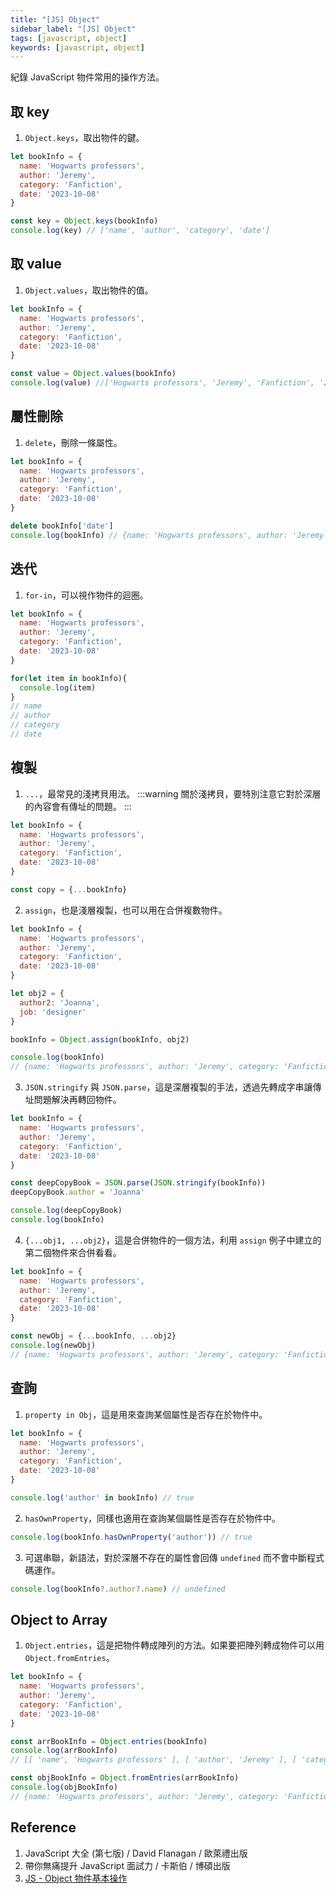 ```yaml
---
title: "[JS] Object"
sidebar_label: "[JS] Object"
tags: [javascript, object]
keywords: [javascript, object]
---
```


紀錄 JavaScript 物件常用的操作方法。

## 取 key
1. `Object.keys`，取出物件的鍵。
```js
let bookInfo = {
  name: 'Hogwarts professors',
  author: 'Jeremy',
  category: 'Fanfiction',
  date: '2023-10-08'
}

const key = Object.keys(bookInfo)
console.log(key) // ['name', 'author', 'category', 'date']
```

## 取 value
1. `Object.values`，取出物件的值。
```js
let bookInfo = {
  name: 'Hogwarts professors',
  author: 'Jeremy',
  category: 'Fanfiction',
  date: '2023-10-08'
}

const value = Object.values(bookInfo)
console.log(value) //['Hogwarts professors', 'Jeremy', 'Fanfiction', '2023-10-08']
```

## 屬性刪除
1. `delete`，刪除一條屬性。
```js
let bookInfo = {
  name: 'Hogwarts professors',
  author: 'Jeremy',
  category: 'Fanfiction',
  date: '2023-10-08'
}

delete bookInfo['date']
console.log(bookInfo) // {name: 'Hogwarts professors', author: 'Jeremy', category: 'Fanfiction'}
```

## 迭代
1. `for-in`，可以視作物件的迴圈。
```js
let bookInfo = {
  name: 'Hogwarts professors',
  author: 'Jeremy',
  category: 'Fanfiction',
  date: '2023-10-08'
}

for(let item in bookInfo){
  console.log(item)
}
// name
// author
// category
// date​
```

## 複製
1. `...`，最常見的淺拷貝用法。
:::warning
關於淺拷貝，要特別注意它對於深層的內容會有傳址的問題。
:::

```js
let bookInfo = {
  name: 'Hogwarts professors',
  author: 'Jeremy',
  category: 'Fanfiction',
  date: '2023-10-08'
}

const copy = {...bookInfo}
```

2. `assign`，也是淺層複製，也可以用在合併複數物件。
```js
let bookInfo = {
  name: 'Hogwarts professors',
  author: 'Jeremy',
  category: 'Fanfiction',
  date: '2023-10-08'
}

let obj2 = {
  author2: 'Joanna',
  job: 'designer'
}

bookInfo = Object.assign(bookInfo, obj2)

console.log(bookInfo) 
// {​name: 'Hogwarts professors', author: 'Jeremy', category: 'Fanfiction', date: '2023-10-08', author2: 'Joanna', job: 'designer'}
```

3. `JSON.stringify` 與 `JSON.parse`，這是深層複製的手法，透過先轉成字串讓傳址問題解決再轉回物件。
```js
let bookInfo = {
  name: 'Hogwarts professors',
  author: 'Jeremy',
  category: 'Fanfiction',
  date: '2023-10-08'
}

const deepCopyBook = JSON.parse(JSON.stringify(bookInfo))
deepCopyBook.author = 'Joanna'

console.log(deepCopyBook)
console.log(bookInfo) 
```

4. `{...obj1, ...obj2}`，這是合併物件的一個方法，利用 `assign` 例子中建立的第二個物件來合併看看。
```js
let bookInfo = {
  name: 'Hogwarts professors',
  author: 'Jeremy',
  category: 'Fanfiction',
  date: '2023-10-08'
}

const newObj = {...bookInfo, ...obj2}
console.log(newObj)
// {​name: 'Hogwarts professors', author: 'Jeremy', category: 'Fanfiction', date: '2023-10-08', author2: 'Joanna', job: 'designer'}
```

## 查詢
1. `property in Obj`，這是用來查詢某個屬性是否存在於物件中。
```js
let bookInfo = {
  name: 'Hogwarts professors',
  author: 'Jeremy',
  category: 'Fanfiction',
  date: '2023-10-08'
}

console.log('author' in bookInfo) // true
```

2. `hasOwnProperty`，同樣也適用在查詢某個屬性是否存在於物件中。
```js
console.log(bookInfo.hasOwnProperty('author')) // true
```
3. 可選串聯，新語法，對於深層不存在的屬性會回傳 `undefined` 而不會中斷程式碼運作。
```js
console.log(bookInfo?.author?.name) // undefined
```

## Object to Array
1. `Object.entries`，這是把物件轉成陣列的方法。如果要把陣列轉成物件可以用 `Object.fromEntries`。
```js
let bookInfo = {
  name: 'Hogwarts professors',
  author: 'Jeremy',
  category: 'Fanfiction',
  date: '2023-10-08'
}

const arrBookInfo = Object.entries(bookInfo)
console.log(arrBookInfo)
// [[ 'name', 'Hogwarts professors' ], [ 'author', 'Jeremy' ], [ 'category', 'Fanfiction' ], [ 'date', '2023-10-08' ]]

const objBookInfo = Object.fromEntries(arrBookInfo)
console.log(objBookInfo)
// {name: 'Hogwarts professors', author: 'Jeremy', category: 'Fanfiction', date: '2023-10-08'}
```

## Reference
1. JavaScript 大全 (第七版) / David Flanagan / 歐萊禮出版
2. 帶你無痛提升 JavaScript 面試力 / 卡斯伯 / 博碩出版
3. [JS - Object 物件基本操作](https://www.eudora.cc/posts/26138#toc0)